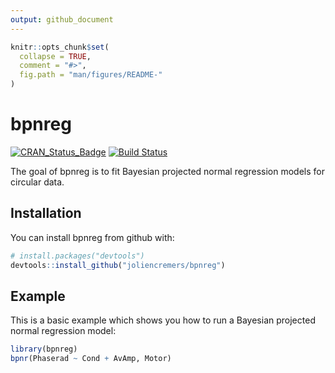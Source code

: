 ```yaml
---
output: github_document
---
```


<!-- README.md is generated from README.Rmd. Please edit that file -->

```r
knitr::opts_chunk$set(
  collapse = TRUE,
  comment = "#>",
  fig.path = "man/figures/README-"
)
```
# bpnreg
[![CRAN_Status_Badge](http://www.r-pkg.org/badges/version/bpnreg)](https://cran.r-project.org/package=bpnreg) 
[![Build Status](https://travis-ci.org/joliencremers/bpnreg.svg?branch=master)](https://travis-ci.org/joliencremers/bpnreg)

The goal of bpnreg is to fit Bayesian projected normal regression models for circular data.

## Installation

You can install bpnreg from github with:

```r
# install.packages("devtools")
devtools::install_github("joliencremers/bpnreg")
```

## Example

This is a basic example which shows you how to run a Bayesian projected normal regression model:

```r
library(bpnreg)
bpnr(Phaserad ~ Cond + AvAmp, Motor)
```
